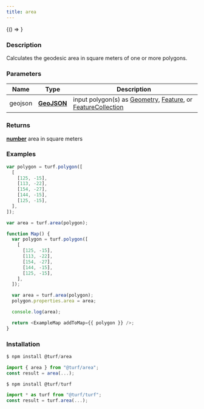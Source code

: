 ```yaml
---
title: area
---
```



<!-- Expose turf as global var for experimenting in the browser console -->

<BrowserOnly>{() => <WindowTurfGlobal turf={turf} />}</BrowserOnly>

### Description

Calculates the geodesic area in square meters of one or more polygons.

### Parameters

| Name    | Type                                                         | Description                                                                                                                                                                                                          |
| ------- | ------------------------------------------------------------ | -------------------------------------------------------------------------------------------------------------------------------------------------------------------------------------------------------------------- |
| geojson | **[GeoJSON](https://tools.ietf.org/html/rfc7946#section-3)** | input polygon(s) as [Geometry](https://tools.ietf.org/html/rfc7946#section-3.1), [Feature](https://tools.ietf.org/html/rfc7946#section-3.2), or [FeatureCollection](https://tools.ietf.org/html/rfc7946#section-3.3) |

### Returns

**[number](https://developer.mozilla.org/docs/Web/JavaScript/Reference/Global_Objects/Number)** area in square meters

### Examples

```javascript
var polygon = turf.polygon([
  [
    [125, -15],
    [113, -22],
    [154, -27],
    [144, -15],
    [125, -15],
  ],
]);

var area = turf.area(polygon);
```

```javascript live
function Map() {
  var polygon = turf.polygon([
    [
      [125, -15],
      [113, -22],
      [154, -27],
      [144, -15],
      [125, -15],
    ],
  ]);

  var area = turf.area(polygon);
  polygon.properties.area = area;

  console.log(area);

  return <ExampleMap addToMap={{ polygon }} />;
}
```

### Installation

```javascript
$ npm install @turf/area

import { area } from "@turf/area";
const result = area(...);
```

```javascript
$ npm install @turf/turf

import * as turf from "@turf/turf";
const result = turf.area(...);
```
